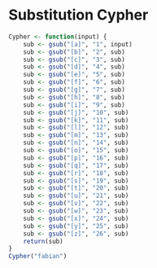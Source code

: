 Substitution Cypher
========================================================

```r
Cypher <- function(input) {
    sub <- gsub("[a]", "1", input)
    sub <- gsub("[b]", "2", sub)
    sub <- gsub("[c]", "3", sub)
    sub <- gsub("[d]", "4", sub)
    sub <- gsub("[e]", "5", sub)
    sub <- gsub("[f]", "6", sub)
    sub <- gsub("[g]", "7", sub)
    sub <- gsub("[h]", "8", sub)
    sub <- gsub("[i]", "9", sub)
    sub <- gsub("[j]", "10", sub)
    sub <- gsub("[k]", "11", sub)
    sub <- gsub("[l]", "12", sub)
    sub <- gsub("[m]", "13", sub)
    sub <- gsub("[n]", "14", sub)
    sub <- gsub("[o]", "15", sub)
    sub <- gsub("[p]", "16", sub)
    sub <- gsub("[q]", "17", sub)
    sub <- gsub("[r]", "18", sub)
    sub <- gsub("[s]", "19", sub)
    sub <- gsub("[t]", "20", sub)
    sub <- gsub("[u]", "21", sub)
    sub <- gsub("[v]", "22", sub)
    sub <- gsub("[w]", "23", sub)
    sub <- gsub("[x]", "24", sub)
    sub <- gsub("[y]", "25", sub)
    sub <- gsub("[z]", "26", sub)
    return(sub)
}
Cypher("fabian")
```

